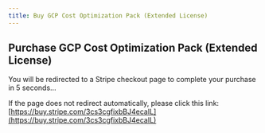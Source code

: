 ```yaml
---
title: Buy GCP Cost Optimization Pack (Extended License)
---
```



<Head>
  <meta httpEquiv="refresh" content="5; url='https://buy.stripe.com/3cs3cgfixbBJ4ecaIL'" />
</Head>

## Purchase GCP Cost Optimization Pack (Extended License)

You will be redirected to a Stripe checkout page to complete your purchase in 5 seconds…

If the page does not redirect automatically, please click this link: [https://buy.stripe.com/3cs3cgfixbBJ4ecaIL](https://buy.stripe.com/3cs3cgfixbBJ4ecaIL)
